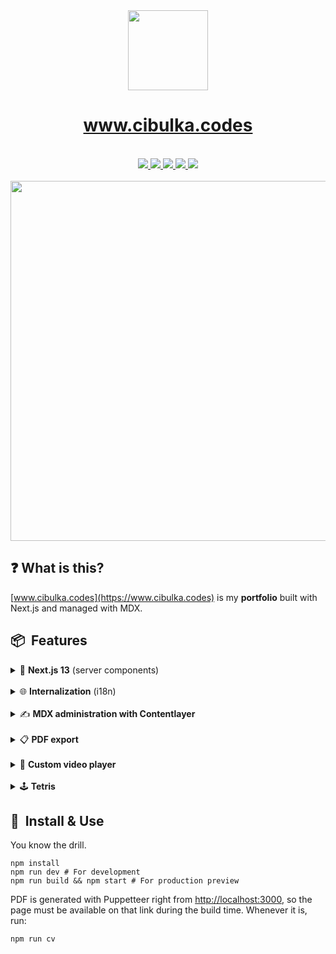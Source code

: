 <div align="center" className="flex flex-col items-center gap-4">
  <img src="https://www.cibulka.codes/onion-dark.png" height="128" width="128" />
  <h1 align="center" className="text-3xl md:text-5xl font-bold">
    <a href="https://www.cibulka.codes">www.cibulka.codes</a>
  </h1>
</div>

<br />

<div align="center" className="flex justify-center items-center gap-4">
  <a aria-label="Next.js" href="https://www.nextjs.org">
    <img src="https://img.shields.io/badge/Next.js-black?logo=next.js&labelColor=black" />
  </a>
  <a aria-label="TypeScript" href="https://www.typescriptlang.org/">
    <img src="https://img.shields.io/badge/TypeScript-black?logo=TypeScript&labelColor=black" />
  </a>
  <a aria-label="Tailwind" href="https://tailwindcss.com/">
    <img src="https://img.shields.io/badge/Tailwind_CSS-black?logo=tailwindcss&labelColor=black" />
  </a>
  <a aria-label="MDX" href="https://www.contentlayer.dev">
    <img src="https://img.shields.io/badge/MDX-black?logo=mdx&labelColor=black" />
  </a>
  <a aria-label="My resumé" href="https://www.cibulka.codes/en/cv.pdf">
    <img src="https://img.shields.io/badge/Download_my_resumé!-blue" />
  </a>
</div>

<br />

<img src="https://www.cibulka.codes/screenshot.png" className="mb-12" width="768" height="576" />

## ❓ What is this?

[www.cibulka.codes](https://www.cibulka.codes) is my **portfolio** built with Next.js and managed with MDX.

## 📦  Features

<details>
  <summary>🚧 <strong>Next.js 13</strong> (server components)</summary>
  <br />

Next.js 13 is a [significant update](https://nextjs.org/blog/next-13), introducing the "app directory" with React server components. It packs **very powerful features** focused on performance and security, but was also _relatively unstable_ for some time with a slight learning curve.

The update allows me to handle a lot of things server-side (image generation, fetching and prefetching data, localization), making things faster and more secure. Like in good old PHP days. 🐘

Certain aspects of the sollution still leaves me _somewhat frustrated_ (the lack of in-built internalization sollution, for instance), but ultimately **I'm happy for the switch**.

</details>

<br />

<details>
  <summary>🌐 <strong>Internalization</strong> (i18n)</summary>
  <br />
  
  A point of frustration with Next.js 13. **The previous versions had an in-built solution** for providing multiple language versions of your site - it worked out of the box and very well. 
  
  Next.js 13, however, listed i18n as a "not planned feature". This prompted the community to find its own sollutions, leading to further instability and breaking updates. 
  
  After some months the team finally shared [a guide on how you can implement i18n on your own](https://nextjs.org/docs/app/building-your-application/routing/internationalization). Unfortunately I still find it quite incomplete.

Here's the list of things I miss from the guide:

<details>
  <summary><strong>Root layout</strong></summary>
  <br />

Majority of Next.js sollutions (including the official ones) **expects a "root layout"** directly under the app folder that includes at least the `<html />`. The i18n sollution by Next.js _prevents that_.

✅ **My solution**: Keep root layout and provide the locale parametr through custom header.
<br />

</details>

<details>
  <summary><strong>Custom (and translated) 404 page</strong></summary>
  <br />

One of the solutions requiring the root layout. **No custom 404 page for you with the provided guide**. This includes localization itself - user of any language will see the error message only in english, not in the language of their choice. 🤷

✅ **My solution**: Use root layout with custom header as described above.
<br />

</details>

<details>
  <summary><strong>Unclear SEO for i18n</strong></summary>
  <br />

The provided solution makes the homepage ([https://www.cibulka.codes](https://www.cibulka.codes)) just a **contentless redirect** to the subpath with the suitable (negotiated) locale for the user ([https://www.cibulka.codes/en](https://www.cibulka.codes/en)).

I'm still trying to figure out how hurtful is this for SEO. Currently I believe that it somewhat is (according to my reports in Google Search Console) and it can be fixed only with additional configuration:

1. **Creating sitemap.xml** listing all language versions of your links
2. Having correct metadata setup of **"lang alternates"**, listing the language versions of the site in the `<head />`: `<link rel="alternate" hreflang={YOUR_LANG} href={YOUR_LANG_URL} />`
3. ... Maybe more things should be done?

<br />

</details>

<details>
  <summary><strong>Slower TTFB</strong></summary>
  <br />

At least one, probably 2 redirects are happening on the first load.

```
cibulka.codes > www.cibulka.codes > www.cibulka.codes/en
```

Due to language negotiation this is **hard to cache** (if you want to avoid using the cookies as I do). The lag usually stays around 700ms - which is [not great not terrible](https://www.youtube.com/watch?v=Mg5HOnq7zD0), I suppose.

</details>

</details>

<br />

<details>
  <summary>✍️ <strong>MDX administration with Contentlayer</strong></summary>
  <br />

I love Markdown and I am _obssesed_ with MDX! Here's my reasoning:

1. Even the raw format of your content is **easily readable** for both humans _and_ machines.
2. Each piece of the content can be literally **a file in a folder**. You can query them through filesystem, which is usually quite simple and always very fast.
3. MDX combines interactive JSX components with standard Markdown. This allows you to create **a sort of an API** for a content manager - giving them enough flexibility to use the tools you've prepared for them while limiting the complexity.
4. Due to the simplicity of the format, it is incredibly **easy to convert it** to anything else you need.
5. Let's cut out the middleman! There is **no need for CMS** with this sollution.

A brilliant library [Contentlayer](https://www.contentlayer.dev) turns the MDX files to JSON files during the build step (and creates their TypeScript definitions right away). This works especially well with Next.js 13 and server components, which allows you to leave most of the bulk on the server (and send to the client only the actual content).

</details>

<br />

<details>
  <summary>📋 <strong>PDF export</strong></summary>
  <br />

Creating and maintaining one's CV can be a bit of pain. Duplication is one of the issues: Is your PDF portfolio in sync with your web CV? In all the language versions?

For this reason I've created an [automated page generating my CV in print-friendly format](https://www.cibulka.codes/cv). The content comes from MDX files, that are shared between the website, public API and the CV.

The PDF version of the CV is automated by [a Puppetteer-powered script](https://pptr.dev/). For now I run it manually through NPM script - and whenever I _finally_ learn the GIT actions, this will probably be automated as well. 💪

</details>

<br />

<details>
  <summary>🎥 <strong>Custom video player</strong></summary>
  <br />
  
  Nothing special here, just wanted to have a bit more control on how the video is handled (and frankly it was just fun). There are however still some things to polish (allowing the user to change the time, for instance).
</details>

<br />

<details>
  <summary>🕹️ <strong>Tetris</strong></summary>
  <br />
  
  My portfolio also contains **my shot at Tetris game**. [Give it a try](https://www.cibulka.codes/tetris), even if it's a bit addictive! 🍭 Or check [the repo of the project](https://www.github.com/cibulka/react-tetris-ts).
</details>

## 🔧  Install & Use

You know the drill.

```
npm install
npm run dev # For development
npm run build && npm start # For production preview
```

PDF is generated with Puppetteer right from [http://localhost:3000](http://localhost:3000), so the page must be available on that link during the build time. Whenever it is, run:

```
npm run cv
```
